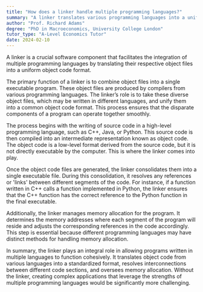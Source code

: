 ```yaml
---
title: "How does a linker handle multiple programming languages?"
summary: "A linker translates various programming languages into a unified object code format, enabling compatibility and integration across different programming environments."
author: "Prof. Richard Adams"
degree: "PhD in Macroeconomics, University College London"
tutor_type: "A-Level Economics Tutor"
date: 2024-02-10
---
```


A linker is a crucial software component that facilitates the integration of multiple programming languages by translating their respective object files into a uniform object code format.

The primary function of a linker is to combine object files into a single executable program. These object files are produced by compilers from various programming languages. The linker’s role is to take these diverse object files, which may be written in different languages, and unify them into a common object code format. This process ensures that the disparate components of a program can operate together smoothly.

The process begins with the writing of source code in a high-level programming language, such as C++, Java, or Python. This source code is then compiled into an intermediate representation known as object code. The object code is a low-level format derived from the source code, but it is not directly executable by the computer. This is where the linker comes into play.

Once the object code files are generated, the linker consolidates them into a single executable file. During this consolidation, it resolves any references or 'links' between different segments of the code. For instance, if a function written in C++ calls a function implemented in Python, the linker ensures that the C++ function has the correct reference to the Python function in the final executable.

Additionally, the linker manages memory allocation for the program. It determines the memory addresses where each segment of the program will reside and adjusts the corresponding references in the code accordingly. This step is essential because different programming languages may have distinct methods for handling memory allocation.

In summary, the linker plays an integral role in allowing programs written in multiple languages to function cohesively. It translates object code from various languages into a standardized format, resolves interconnections between different code sections, and oversees memory allocation. Without the linker, creating complex applications that leverage the strengths of multiple programming languages would be significantly more challenging.
    